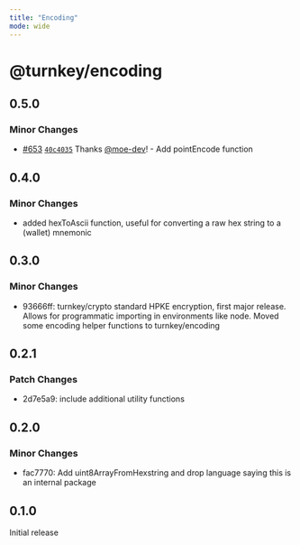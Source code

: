 ```yaml
---
title: "Encoding"
mode: wide
---
```

  
# @turnkey/encoding

## 0.5.0

### Minor Changes

- [#653](https://github.com/tkhq/sdk/pull/653) [`40c4035`](https://github.com/tkhq/sdk/commit/40c40359ec7096d0bca39ffc93e89361b3b11a1a) Thanks [@moe-dev](https://github.com/moe-dev)! - Add pointEncode function

## 0.4.0

### Minor Changes

- added hexToAscii function, useful for converting a raw hex string to a (wallet) mnemonic

## 0.3.0

### Minor Changes

- 93666ff: turnkey/crypto standard HPKE encryption, first major release. Allows for programmatic importing in environments like node. Moved some encoding helper functions to turnkey/encoding

## 0.2.1

### Patch Changes

- 2d7e5a9: include additional utility functions

## 0.2.0

### Minor Changes

- fac7770: Add uint8ArrayFromHexstring and drop language saying this is an internal package

## 0.1.0

Initial release

